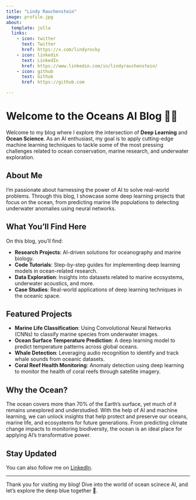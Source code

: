 ```yaml
---
title: "Lindy Rauchenstein"
image: profile.jpg
about:
  template: jolla
  links:
    - icon: twitter
      text: Twitter
      href: https://x.com/lindyrocky
    - icon: linkedin
      text: LinkedIn
      href: https://www.linkedin.com/in/lindyrauchenstein/
    - icon: github
      text: Github
      href: https://github.com

---
```


# Welcome to the Oceans AI Blog 🌊🤖

Welcome to my blog where I explore the intersection of **Deep Learning** and **Ocean Science**. As an AI enthusiast, my goal is to apply cutting-edge machine learning techniques to tackle some of the most pressing challenges related to ocean conservation, marine research, and underwater exploration.

## About Me

I'm passionate about harnessing the power of AI to solve real-world problems. Through this blog, I showcase some deep learning projects that focus on the ocean, from predicting marine life populations to detecting underwater anomalies using neural networks.

## What You’ll Find Here

On this blog, you’ll find:

- **Research Projects**: AI-driven solutions for oceanography and marine biology.
- **Code Tutorials**: Step-by-step guides for implementing deep learning models in ocean-related research.
- **Data Exploration**: Insights into datasets related to marine ecosystems, underwater acoustics, and more.
- **Case Studies**: Real-world applications of deep learning techniques in the oceanic space.

## Featured Projects

- **Marine Life Classification**: Using Convolutional Neural Networks (CNNs) to classify marine species from underwater images.
- **Ocean Surface Temperature Prediction**: A deep learning model to predict temperature patterns across global oceans.
- **Whale Detection**: Leveraging audio recognition to identify and track whale sounds from oceanic datasets.
- **Coral Reef Health Monitoring**: Anomaly detection using deep learning to monitor the health of coral reefs through satellite imagery.

## Why the Ocean?

The ocean covers more than 70% of the Earth's surface, yet much of it remains unexplored and understudied. With the help of AI and machine learning, we can unlock insights that help protect and preserve our oceans, marine life, and ecosystems for future generations. From predicting climate change impacts to monitoring biodiversity, the ocean is an ideal place for applying AI's transformative power.

## Stay Updated

You can also follow me on [LinkedIn](https://linkedin.com/in/lindyrauchenstein).

---

Thank you for visiting my blog! Dive into the world of ocean scinece AI, and let's explore the deep blue together 🌊.

